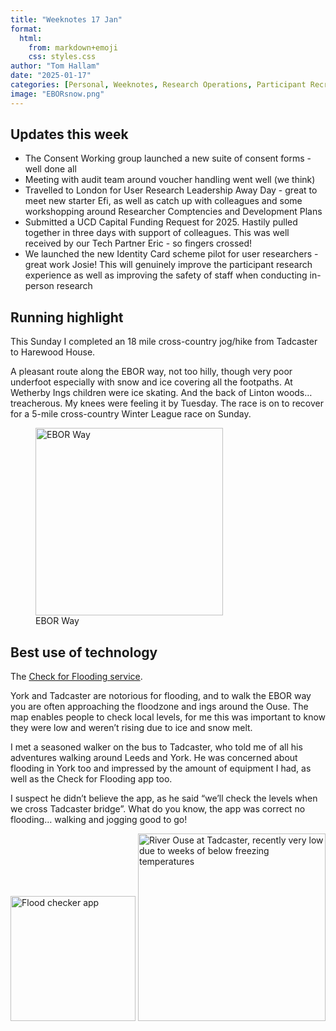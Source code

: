 ```yaml
---
title: "Weeknotes 17 Jan"
format:
  html:
    from: markdown+emoji
    css: styles.css
author: "Tom Hallam"
date: "2025-01-17"
categories: [Personal, Weeknotes, Research Operations, Participant Recruitment, Running]
image: "EBORsnow.png"
---
```


## Updates this week

* The Consent Working group launched a new suite of consent forms - well done all
* Meeting with audit team around voucher handling went well (we think) 
* Travelled to London for User Research Leadership Away Day - great to meet new starter Efi, as well as catch up with colleagues and some workshopping around Researcher Comptencies and Development Plans
* Submitted a UCD Capital Funding Request for 2025. Hastily pulled together in three days with support of colleagues. This was well received by our Tech Partner Eric - so fingers crossed! 
* We launched the new Identity Card scheme pilot for user researchers - great work Josie! This will genuinely improve the participant research experience as well as improving the safety of staff when conducting in-person research

## Running highlight 

This Sunday I completed an 18 mile cross-country jog/hike from Tadcaster to Harewood House. 

A pleasant route along the EBOR way, not too hilly, though very poor underfoot especially with snow and ice covering all the footpaths. At Wetherby Ings children were ice skating. And the back of Linton woods... treacherous. 
My knees were feeling it by Tuesday. The race is on to recover for a 5-mile cross-country Winter League race on Sunday.

![EBOR Way](EBORsnow.png){.external fig-alt="Picturesque scenes from EBOR Way" width=300px fig-align=left}


## Best use of technology

The [Check for Flooding service](https://check-for-flooding.service.gov.uk/){.external target="_blank"}. 

York and Tadcaster are notorious for flooding, and to walk the EBOR way you are often approaching the floodzone and ings around the Ouse. The map enables people to check local levels, for me this was important to know they were low and weren't rising due to ice and snow melt. 

I met a seasoned walker on the bus to Tadcaster, who told me of all his adventures walking around Leeds and York. He was concerned about flooding in York too and impressed by the amount of equipment I had, as well as the Check for Flooding app too. 

I suspect he didn't believe the app, as he said "we'll check the levels when we cross Tadcaster bridge". What do you know, the app was correct no flooding... walking and jogging good to go!

![Flood checker app](riverlevels.png){.external fig-alt="Picturesque scenes from EBOR Way" width=200px fig-align=left}
![River Ouse at Tadcaster, recently very low due to weeks of below freezing temperatures](Ouse.png){.external fig-alt="Picturesque scenes from EBOR Way" width=300px fig-align=left}